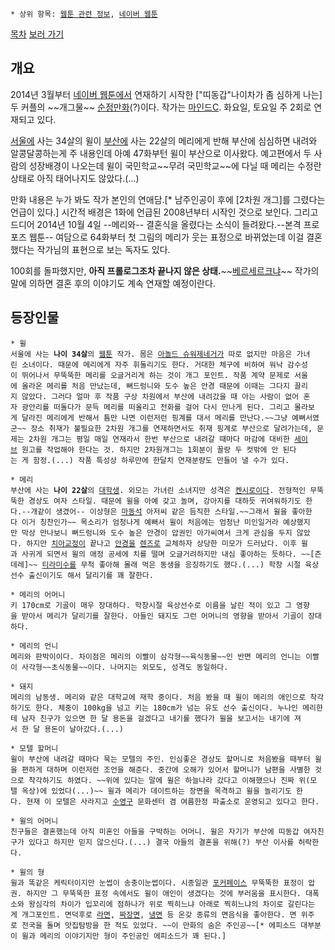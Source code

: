  * 상위 항목: [[웹툰 관련 정보]], [[네이버 웹툰]]

[[목차]]
[http://comic.naver.com/webtoon/detail.nhn?titleId=616239&no=1&weekday=tue 보러 가기]
== 개요 ==
2014년 3월부터 [[네이버 웹툰]]에서 연재하기 시작한 ["띠동갑"나이차가 좀 심하게 나는] 두 커플의 ~~개그물~~ [[순정만화]](?)이다. 작가는 [[마인드C]]. 화요일, 토요일 주 2회로 연재되고 있다.

[[서울]]에 사는 34살의 윌이 [[부산]]에 사는 22살의 메리에게 반해 부산에 심심하면 내려와 알콩달콩하는게 주 내용인데 아예 47화부턴 윌이 부산으로 이사왔다. 예고편에서 두 사람의 성장배경이 나오는데 윌이 국민학교~~무려 국민학교~~에 다닐 때 메리는 수정란 상태로 아직 태어나지도 않았다.(...)

만화 내용은 누가 봐도 작가 본인의 연애담.[* 남주인공이 후에 [2차원 개그]를 그렸다는 언급이 있다.] 시간적 배경은 1화에 언급된 2008년부터 시작인 것으로 보인다. 그리고 드디어 2014년 10월 4일 --메리와-- 결혼식을 올렸다는 소식이 들려왔다.--본격 프로포즈 웹툰-- 여담으로 64화부터 첫 그림의 메리가 웃는 표정으로 바뀌었는데 이걸 결혼했다는 작가님의 표현으로 보는 독자도 있다.

100회를 돌파했지만, '''아직 프롤로그조차 끝나지 않은 상태.'''~~[[베르세르크]]냐~~ 작가의 말에 의하면 결혼 후의 이야기도 계속 연재할 예정이란다.

== 등장인물 ==
 * 윌
 서울에 사는 '''나이 34살'''의 [[웹툰]] 작가. 몸은 [[아놀드 슈워제네거]]가 따로 없지만 마음은 가녀린 소녀이다. 때문에 메리에게 자주 휘둘리기도 한다. 거대한 체구에 비하여 워낙 감수성이 뛰어나서 무뚝뚝한 메리를 오글거리게 하는 것이 개그 포인트. 작품 계약 문제로 서울에 올라온 메리를 처음 만났는데, 뻐드렁니와 도수 높은 안경 때문에 이때는 그다지 끌리지 않았다. 그러다 얼마 후 작품 구상 차원에서 부산에 내려갔을 때 아는 사람이 없어 혼자 광안리를 떠돌다가 문득 메리를 떠올리고 전화를 걸어 다시 만나게 된다. 그리고 몰라보게 달라진 메리에게 반해서 틈만 나면 이런저런 핑계를 대서 메리를 만난다.~~그냥 예뻐서였군~~ 장소 취재가 불필요한 2차원 개그를 연재하면서도 취재 핑계로 부산으로 달려가는데, 문제는 2차원 개그는 평일 매일 연재라서 한번 부산으로 내려갈 때마다 마감에 대비한 [[세이브]] 원고를 작업해야 한다는 것. 하지만 2차원개그는 1회분이 꼴랑 두 컷밖에 안 된다는 게 함정.(...) 작품 특성상 하루만에 한달치 연재분량도 만들어 낼 수가 있다.

 * 메리
 부산에 사는 '''나이 22살'''의 [[대학생]]. 외모는 가녀린 소녀지만 성격은 [[켄시로]]이다. 전형적인 무뚝뚝한 경상도 여자 스타일. 때문에 윌을 아예 갖고 놀며, 강아지를 대하듯 귀여워하기도 한다.--개같이 생겼어-- 이상형은 [[마동석]] 아저씨 같은 듬직한 스타일.~~그래서 윌을 좋아한다 이거 칭찬인가~~ 목소리가 엄청나게 예뻐서 윌이 처음에는 엄청난 미인일거라 예상했지만 막상 만나보니 뻐드렁니와 도수 높은 안경이 압권인 아가씨여서 크게 관심을 두지 않았다. 하지만 [[치아교정]]이 끝나고 [[안경]]을 [[렌즈]]로 교체하자 상당한 미모가 드러났다. 이후 윌과 사귀게 되면서 윌의 애정 공세에 치를 떨며 오글거려하지만 내심 좋아하는 듯하다. ~~[츤데레]~~ [[티라미수]]를 무척 좋아해 몰래 먹은 동생을 응징하기도 했다.(...) 학창 시절 육상선수 출신이기도 해서 달리기를 꽤 잘한다.

 * 메리의 어머니
 키 170cm로 기골이 매우 장대하다. 학창시절 육상선수로 이름을 날린 적이 있고 그 영향을 받아서 메리가 달리기를 잘한다. 아들인 돼지도 그런 어머니의 영향을 받아서 기골이 장대하다.

 * 메리의 언니
 메리와 판박이이다. 차이점은 메리의 이빨이 삼각형~~육식동물~~인 반면 메리의 언니는 이빨이 사각형~~초식동물~~이다. 나머지는 외모도, 성격도 동일하다.

 * 돼지
 메리의 남동생. 메리와 같은 대학교에 재학 중이다. 처음 봤을 때 윌이 메리의 애인으로 착각하기도 한다. 체중이 100kg을 넘고 키는 180cm가 넘는 유도 선수 출신이다. 누나인 메리한테 남자 친구가 있으면 한 달 용돈을 걸겠다고 내기를 했다가 윌을 보고서는 내기에 져서 한 달 용돈이 날아갔다.(...)

 * 모텔 할머니
 윌이 부산에 내려갈 때마다 묵는 모텔의 주인. 인심좋은 경상도 할머니로 처음봤을 때부터 윌을 편하게 대하며 이런저런 조언을 해준다. 중간에 오해가 있어서 할머니가 남편을 사별한 것으로 착각하기도 하였다. ~~위에 있다는 말에 윌은 하늘나라 갔다고 이해했으나 진짜 위(모텔 옥상)에 있었다(...)~~ 윌과 메리가 데이트하는 장면을 목격하고 윌을 놀리기도 한다. 현재 이 모텔은 사라지고 [[수영구]] 문화센터 겸 여름한정 파출소로 운영되고 있다고 한다.

 * 윌의 어머니
 친구들은 결혼했는데 아직 미혼인 아들을 구박하는 어머니. 윌은 자기가 부산에 띠동갑 여자친구가 있다고 하지만 믿지 않으신다.(...) 결국 아들의 결혼을 위해(?) 부산 이사를 허락한다.

 * 윌의 형
 윌과 똑같은 케릭터이지만 눈썹이 송충이눈썹이다. 시종일관 [[포커페이스]] 무뚝뚝한 표정이 압권. 하지만 그 무뚝뚝한 표정 속에서도 윌이 애인이 생겼다는 것에 부러움을 표시한다. 대폭소와 왕심각의 차이가 입꼬리에 점하나가 위로 찍히느냐 아래로 찍히느냐의 차이로 갈린다는게 개그포인트. 면덕후로 [[라면]], [[짜장면]], [[냉면]] 등 온갖 종류의 면음식을 좋아한다. 면 위주로 전국을 돌며 맛집탐방을 한 적도 있었다. ~~이 만화의 숨은 주인공~~[* 에피소드 대부분이 윌과 메리의 이야기지만 형이 주인공인 에피소드가 꽤 된다.] 
